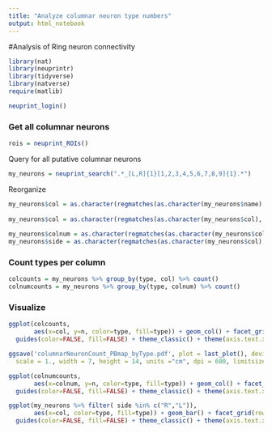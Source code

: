 ```yaml
---
title: "Analyze columnar neuron type numbers"
output: html_notebook
---
```

#Analysis of Ring neuron connectivity
```r
library(nat)
library(neuprintr)
library(tidyverse)
library(natverse)
require(matlib)
```

```r
neuprint_login()
```


### Get all columnar neurons

```r
rois = neuprint_ROIs()
```

Query for all putative columnar neurons
```r
my_neurons = neuprint_search(".*_[L,R]{1}[1,2,3,4,5,6,7,8,9]{1}.*")
```

Reorganize
```r
my_neurons$col = as.character(regmatches(as.character(my_neurons$name), gregexpr("_[L,R]{1}[1,2,3,4,5,6,7,8,9]{1}",
                                                                                 as.character(my_neurons$name))))
my_neurons$col = as.character(regmatches(as.character(my_neurons$col), gregexpr("[L,R]{1}[1,2,3,4,5,6,7,8,9]{1}",
                                                                                as.character(my_neurons$col))))
my_neurons$colnum = as.character(regmatches(as.character(my_neurons$col), gregexpr("[1,2,3,4,5,6,7,8,9]{1}", as.character(my_neurons$col))))
my_neurons$side = as.character(regmatches(as.character(my_neurons$col), gregexpr("[L,R]{1}", as.character(my_neurons$col))))

```


### Count types per column
```r
colcounts = my_neurons %>% group_by(type, col) %>% count()
colnumcounts = my_neurons %>% group_by(type, colnum) %>% count()
```


### Visualize
```r
ggplot(colcounts, 
       aes(x=col, y=n, color=type, fill=type)) + geom_col() + facet_grid(rows = vars(type),  scales="free") +
  guides(color=FALSE, fill=FALSE) + theme_classic() + theme(axis.text.x = element_text(angle = 90))

ggsave('columnarNeuronCount_PBmap_byType.pdf', plot = last_plot(), device='pdf', path = "../neuprintR_analysis_plots/",
  scale = 1., width = 7, height = 14, units ="cm", dpi = 600, limitsize = TRUE)
```

```r
ggplot(colnumcounts, 
       aes(x=colnum, y=n, color=type, fill=type)) + geom_col() + facet_grid(rows = vars(type),  scales="free") +
  guides(color=FALSE, fill=FALSE) + theme_classic() + theme(axis.text.x = element_text(angle = 90))
```

```r
ggplot(my_neurons %>% filter( side %in% c("R","L")), 
       aes(x=col, color=type, fill=type)) + geom_bar() + facet_grid(rows = vars(side),  scales="free") +
  guides(color=FALSE, fill=FALSE) + theme_classic() + theme(axis.text.x = element_text(angle = 90))
```